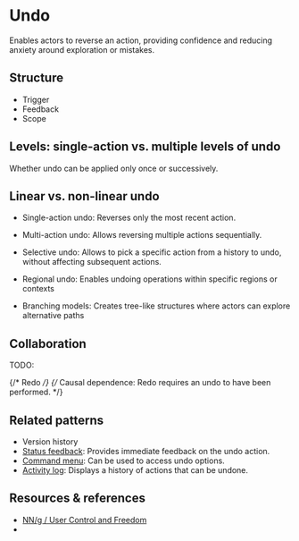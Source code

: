 
<Meta title="Patterns/Undo" />

# Undo

Enables actors to reverse an action, providing confidence and reducing anxiety around exploration or mistakes.

## Structure

- Trigger
- Feedback
- Scope

## Levels: single-action vs. multiple levels of undo
Whether undo can be applied only once or successively.

## Linear vs. non-linear undo

- Single-action undo: Reverses only the most recent action.
- Multi-action undo: Allows reversing multiple actions sequentially.

- Selective undo: Allows to pick a specific action from a history to undo, without affecting subsequent actions.
- Regional undo: Enables undoing operations within specific regions or contexts
- Branching models: Creates tree-like structures where actors can explore alternative paths

## Collaboration

TODO:

{/* Redo */}
{/* Causal dependence: Redo requires an undo to have been performed. */}

## Related patterns

- Version history
- [Status feedback](../?path=/docs/patterns-status-feedback--docs): Provides immediate feedback on the undo action.
- [Command menu](../?path=/docs/patterns-command-menu--docs): Can be used to access undo options.
- [Activity log](../?path=/docs/patterns-activity-log--docs): Displays a history of actions that can be undone.

## Resources & references

- [NN/g / User Control and Freedom](https://www.nngroup.com/articles/user-control-and-freedom/)
-